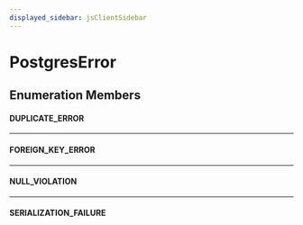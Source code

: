 ```yaml
---
displayed_sidebar: jsClientSidebar
---
```



# PostgresError

## Enumeration Members

#### DUPLICATE\_ERROR

___

#### FOREIGN\_KEY\_ERROR

___

#### NULL\_VIOLATION

___

#### SERIALIZATION\_FAILURE
